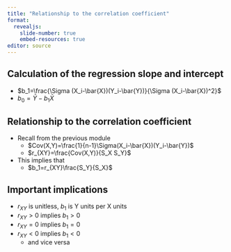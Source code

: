 ```yaml
---
title: "Relationship to the correlation coefficient"
format: 
  revealjs:
    slide-number: true
    embed-resources: true
editor: source
---
```


## Calculation of the regression slope and intercept

-   $b_1=\frac{\Sigma (X_i-\bar{X})(Y_i-\bar{Y})}{\Sigma (X_i-\bar{X})^2}$
-   $b_0=\bar{Y}-b_1\bar{X}$

## Relationship to the correlation coefficient

-   Recall from the previous module
    -   $Cov(X,Y)=\frac{1}{n-1}\Sigma(X_i-\bar{X})(Y_i-\bar{Y})$
    -   $r_{XY}=\frac{Cov(X,Y)}{S_X S_Y}$
-   This implies that
    -   $b_1=r_{XY}\frac{S_Y}{S_X}$

## Important implications

-   $r_{XY}$ is unitless, $b_1$ is Y units per X units
-   $r_{XY}>0$ implies $b_1>0$
-   $r_{XY}=0$ implies $b_1=0$
-   $r_{XY}<0$ implies $b_1<0$
    -   and vice versa

